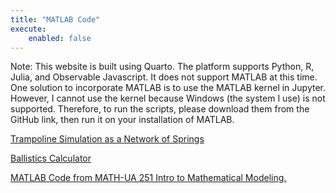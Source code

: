 ---
title: "MATLAB Code"
execute:
    enabled: false
---
Note: This website is built using Quarto. The platform supports Python, R, Julia, and Observable Javascript. It does not support MATLAB at this time. One solution to incorporate MATLAB is to use the MATLAB kernel in Jupyter. However, I cannot use the kernel because Windows (the system I use) is not supported. Therefore, to run the scripts, please download them from the GitHub link, then run it on your installation of MATLAB.


[Trampoline Simulation as a Network of Springs](matlab\SpecTopProj1\spec1.qmd)

[Ballistics Calculator](matlab\ballistic\ballistic.qmd)

[MATLAB Code from MATH-UA 251 Intro to Mathematical Modeling.](matlab\IMM\imm.qmd)